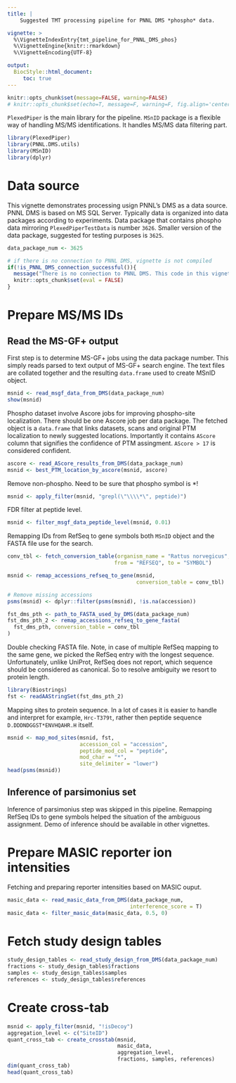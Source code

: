 ```yaml
---
title: |
    Suggested TMT processing pipeline for PNNL DMS *phospho* data.

vignette: >
  %\VignetteIndexEntry{tmt_pipeline_for_PNNL_DMS_phos}
  %\VignetteEngine{knitr::rmarkdown}
  %\VignetteEncoding{UTF-8}

output:
  BiocStyle::html_document:
     toc: true
---
```



```r
knitr::opts_chunk$set(message=FALSE, warning=FALSE)
# knitr::opts_chunk$set(echo=T, message=F, warning=F, fig.align='center', out.width='10cm')
```


`PlexedPiper` is the main library for the pipeline. `MSnID` package is a 
flexible way of handling MS/MS identifications. It handles MS/MS data
filtering part.

```r
library(PlexedPiper)
library(PNNL.DMS.utils)
library(MSnID)
library(dplyr)
```


# Data source
This vignette demonstrates processing usign PNNL's DMS as a data source.
PNNL DMS is based on MS SQL Server. Typically data is organized into data 
packages according to experiments. 
Data package that contains phospho data mirroring 
`PlexedPiperTestData` is number `3626`. Smaller version of the data 
package, suggested for testing purposes is `3625`.

```r
data_package_num <- 3625
```


```r
# if there is no connection to PNNL DMS, vignette is not compiled
if(!is_PNNL_DMS_connection_successful()){
  message("There is no connection to PNNL DMS. This code in this vignette won't be evaluated.")
  knitr::opts_chunk$set(eval = FALSE)
}
```


# Prepare MS/MS IDs

## Read the MS-GF+ output

First step is to determine MS-GF+ jobs using the data package number.
This simply reads parsed to text output of MS-GF+ search engine. The text files
are collated together and the resulting `data.frame` used to create MSnID object.

```r
msnid <- read_msgf_data_from_DMS(data_package_num)
show(msnid)
```


Phospho dataset involve Ascore jobs for improving phospho-site localization.
There should be one Ascore job per data package. The fetched object is a 
`data.frame` that links datasets, scans and original PTM localization to
newly suggested locations. Importantly it contains `AScore` column that 
signifies the confidence of PTM assingment. `AScore > 17` is considered 
confident.
```r
ascore <- read_AScore_results_from_DMS(data_package_num)
msnid <- best_PTM_location_by_ascore(msnid, ascore)
```

Remove non-phospho. Need to be sure that phospho symbol is *!
```r
msnid <- apply_filter(msnid, "grepl(\"\\\\*\", peptide)")
```


FDR filter at peptide level.
```r
msnid <- filter_msgf_data_peptide_level(msnid, 0.01)
```

Remapping IDs from RefSeq to gene symbols both `MSnID` object and
the FASTA file use for the search.
```r
conv_tbl <- fetch_conversion_table(organism_name = "Rattus norvegicus", 
                                  from = "REFSEQ", to = "SYMBOL")

msnid <- remap_accessions_refseq_to_gene(msnid,
                                         conversion_table = conv_tbl)

# Remove missing accessions
psms(msnid) <- dplyr::filter(psms(msnid), !is.na(accession))

fst_dms_pth <- path_to_FASTA_used_by_DMS(data_package_num)
fst_dms_pth_2 <- remap_accessions_refseq_to_gene_fasta(
  fst_dms_pth, conversion_table = conv_tbl
)
```

Double checking FASTA file. Note, in case of multiple RefSeq mapping to the
same gene, we picked the RefSeq entry with the longest sequence. Unfortunately,
unlike UniProt, RefSeq does not report, which sequence should be 
considered as canonical. So to resolve ambiguity we resort to protein length.
```r
library(Biostrings)
fst <- readAAStringSet(fst_dms_pth_2)
```

Mapping sites to protein sequence. In a lot of cases it is easier to 
handle and interpret for example, `Hrc-T379t`, rather then peptide 
sequence `D.DDDNDGGST*ENVHQAHR.H` itself. 
```r
msnid <- map_mod_sites(msnid, fst, 
                       accession_col = "accession", 
                       peptide_mod_col = "peptide", 
                       mod_char = "*",
                       site_delimiter = "lower")
head(psms(msnid))
```

## Inference of parsimonius set

Inference of parsimonius step was skipped in this pipeline.
Remapping RefSeq IDs to gene symbols helped the situation of the
ambiguous assignment. Demo of inference should be available in other 
vignettes.


# Prepare MASIC reporter ion intensities

Fetching and preparing reporter intensities based on MASIC ouput.
```r
masic_data <- read_masic_data_from_DMS(data_package_num, 
                                       interference_score = T)
masic_data <- filter_masic_data(masic_data, 0.5, 0)
```


# Fetch study design tables

```r
study_design_tables <- read_study_design_from_DMS(data_package_num)
fractions <- study_design_tables$fractions
samples <- study_design_tables$samples
references <- study_design_tables$references
```


# Create cross-tab

```r
msnid <- apply_filter(msnid, "!isDecoy")
aggregation_level <- c("SiteID")
quant_cross_tab <- create_crosstab(msnid, 
                                   masic_data, 
                                   aggregation_level, 
                                   fractions, samples, references)
dim(quant_cross_tab)
head(quant_cross_tab)
```





